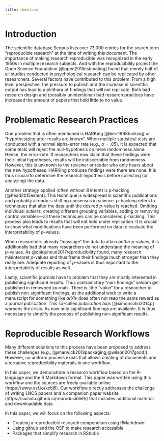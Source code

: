 ```yaml
---
title: donotuse
---
```

# Introduction

The scientific database Scopus lists over 73,000 entries for the search term "reproducible research" at the time of writing this document. The importance of making research reproducible was recognized in the early 1950s in multiple research subjects. And with the reproducibility project the Open Science Foundation [@open2015estimating] found that merely half of all studies conducted in psychological research can be replicated by other researchers. 
Several factors have contributed to this problem. From a high level perspective, the pressure to publish and the increase in scientific output has lead to a plethora of findings that will not replicate. Both bad research design and (possibly unintentional) bad research practices have increased the amount of papers that hold little to no value. 

# Problematic Research Practices

One problem that is often mentioned is HARKing [@kerr1998harking] or "hypothesizing after results are known". When multiple statistical tests are conducted with a normal alpha-error rate (e.g., $\alpha = .05$), it is expected that some tests will reject the null-hypothesis on mere randomness alone. Hence, the error-rate. If researchers now claim that these findings were their initial hypotheses, results will be indiscernible from randomness. However, this is unknown to the reviewer or reader who only hears about the new hypotheses. HARKing produces findings were there are none. It is thus crucial to determine the research hypothesis before collecting (or analyzing) the data.

Another strategy applied (often without ill intent) is p-hacking [@head2015extent]. This technique is widespread in scientific publications and probably already is shifting consensus in science. p-hacking refers to techniques that alter the data until the desired *p*-value is reached. Omitting individual *outliers*, creating different grouping variables, adding or removing control variables---all these techniques can be considered p-hacking. This process also leads to results that will not hold under replication. It is crucial to show what modifications have been performed on data to evaluate the interpretability of *p*-values. 

When researchers already "massage" the data to attain *better* *p*-values, it is additionally bad that many researchers do not understand the meaning of *p*-values. As @colquhoun2017reproducibility found, many research misinterpret *p*-values and thus frame their findings much stronger than they really are.
Adequate reporting of *p*-values is thus important to the interpretability of results as well.

Lastly, scientific journals have to problem that they are mostly interested in publishing significant results. Thus contradictory "non-findings" seldom get published in renowned journals. There is little "value" for a researcher to publish non-significant findings, as the additional work to write a manuscript for something like *arXiv* does often not reap the same reward as a journal publication. This so-called *publication bias* [@simonsohn2014p] worsens the crisis. As now only significant findings are available. It is thus necessary to simplify the process of publishing non-significant results.


# Reproducible Research Workflows
Many different solutions to this process have been proposed to address these challenges (e.g., [@marwick2018packaging;@wilson2017good]). However, no uniform process exists that allows creating of documents and alternative reproducibility materials in one workflow. 

In this paper, we demonstrate a research workflow based on the R-language and the R Markdown format. This paper was written using this workflow and the sources are freely available online (https://www.osf.io/kcbj5). Our workflow directly addresses the challenge of writing LNCS papers and a companion paper website (https://sumidu.github.io/reproducibleR/) that includes additional material and downloadable data.



In this paper, we will focus on the following aspects:

* Creating a reproducible research compendium using RMarkdown
* Using github and the OSF to make research accessible
* Packages that simplify research in RStudio







